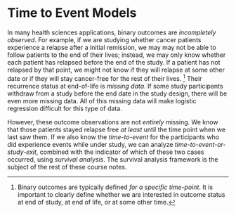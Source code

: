 # Time to Event Models

In many health sciences applications, binary outcomes are *incompletely observed*.
For example, if we are studying whether cancer patients experience a relapse after a initial remission, we may may not be able to follow patients to the end of their lives; instead, we may only know whether each patient has relapsed before the end of the study.
If a patient has not relapsed by that point, we might not know if they will relapse at some other date or if they will stay cancer-free for the rest of their lives. 
^[Binary outcomes are typically defined *for a specific time-point*. It is important to clearly define whether we are interested in outcome status at end of study, at end of life, or at some other time.]
Their recurrence status at end-of-life is *missing data*.
If some study participants withdraw from a study before the end date in the study design, there will be even more missing data. All of this missing data will make logistic regression difficult for this type of data.

However, these outcome observations are not *entirely* missing. We know that those patients stayed relapse free *at least* until the time point when we last saw them.
If we also know the *time-to-event* for the participants who did experience events while under study, we can analyze *time-to-event-or-study-exit*, combined with the indicator of which of these two cases occurred, using *survival analysis*. The survival analysis framework is the subject of the rest of these course notes.
